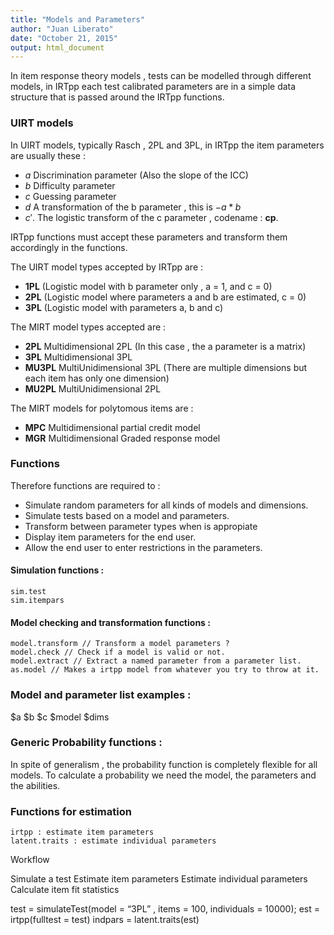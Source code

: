 ```yaml
---
title: "Models and Parameters"
author: "Juan Liberato"
date: "October 21, 2015"
output: html_document
---
```


In item response theory models , tests can be modelled through different models, in IRTpp each test calibrated parameters are in a simple data structure that is passed around the IRTpp functions.

### UIRT models

In UIRT models, typically Rasch , 2PL and 3PL, in IRTpp the item parameters are usually these : 

 * $a$ Discrimination parameter (Also the slope of the ICC)
 * $b$ Difficulty parameter 
 * $c$ Guessing parameter 
 * $d$ A transformation of the b parameter , this is $-a * b$
 * $c'$. The logistic transform of the c parameter , codename : **cp**.
 
IRTpp functions must accept these parameters and transform them accordingly in the functions.

The UIRT model types accepted by IRTpp are :
  
  * **1PL** (Logistic model with b parameter only , a = 1, and c = 0)
  * **2PL** (Logistic model where parameters a and b are estimated, c = 0)
  * **3PL** (Logistic model with parameters a, b and c)
  
The MIRT model types accepted are :

  * **2PL** Multidimensional 2PL (In this case , the a parameter is a matrix)
  * **3PL** Multidimensional 3PL
  * **MU3PL** MultiUnidimensional 3PL (There are multiple dimensions but each item has only one dimension)
  * **MU2PL** MultiUnidimensional 2PL
  
The MIRT models for polytomous items are :
  
  * **MPC** Multidimensional partial credit model
  * **MGR** Multidimensional Graded response model

### Functions

Therefore functions are required to :
 
  * Simulate random parameters for all kinds of models and dimensions.
  * Simulate tests based on a model and parameters.
  * Transform between parameter types when is appropiate
  * Display item parameters for the end user.
  * Allow the end user to enter restrictions in the parameters.
  
#### Simulation functions :

```
sim.test
sim.itempars
```

#### Model checking and transformation functions :

```
model.transform // Transform a model parameters ?
model.check // Check if a model is valid or not.
model.extract // Extract a named parameter from a parameter list.
as.model // Makes a irtpp model from whatever you try to throw at it.

```

### Model and parameter list examples :

$a $b $c $model $dims


### Generic Probability functions :

In spite of generalism , the probability function is completely flexible for all models.
To calculate a probability we need the model, the parameters and the abilities.

### Functions for estimation

```
irtpp : estimate item parameters
latent.traits : estimate individual parameters

```


Workflow

Simulate a test 
Estimate item parameters
Estimate individual parameters
Calculate item fit statistics

test = simulateTest(model = "3PL" , items = 100, individuals = 10000);
est = irtpp(fulltest = test)
indpars = latent.traits(est)


 
 